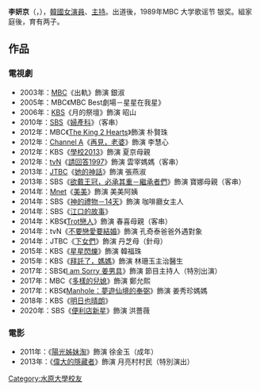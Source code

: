 {{Unreferenced|time=2014-07-13T10:28:28+00:00}}

{{Expand|time=2014-07-13T10:29:25+00:00}}
{{藝人
| 姓名 = 李妍京
| 類型 = 女演員
| 外文名 = 이연경 
| 外文 = ko
| 羅馬拼音 = 
| 相片 = 
| 國籍 = {{KOR}}
| 出生日期 = {{birth_date_and_age|1969|5|24}}
| 出生地 = {{KOR}}
| 語言 = [[韓語|韓語]]、[[英語|英語]]
| 教育程度 = [[水原大学|水原大学]]食品營養學[[學士|學士]]
| 經紀公司 = 
| 出道日期 = 1986年
| 出道作 = MBC《[[一个屋檐下的三个家庭|一个屋檐下的三个家庭]]》
}}
'''李妍京'''（{{lang-ko|'''이연경'''}}，{{bd|1969年|5月24日}}），[[韓國|韓國]][[女演員|女演員]]、[[主持|主持]]。出道後，1989年MBC 大学歌谣节 银奖。組家庭後，育有两子。

== 作品 ==
=== 電視劇 ===
*2003年：[[文化廣播_(韓國)|MBC]]《出軌》飾演 銀淑
*2005年：MBC《MBC Best劇場－星星在我星》
*2006年：[[韓國放送公社|KBS]]《月的祭壇》飾演 昭山
*2010年：[[SBS_(韓國)|SBS]]《[[婦產科女醫生|婦產科]]》（客串）
*2012年：MBC《[[The_King_2_Hearts|The King 2 Hearts]]》飾演 朴賢珠
*2012年：[[Channel_A|Channel A]]《[[再見，老婆|再見，老婆]]》飾演 李慧心
*2012年：KBS《[[學校2013|學校2013]]》飾演 夏京母親
*2012年：[[tvN|tvN]]《[[請回答1997|請回答1997]]》飾演 雲宰媽媽（客串）
*2013年：[[JTBC|JTBC]]《[[她的神話|她的神話]]》飾演 張燕淑
*2013年：SBS《[[欲戴王冠，必承其重－繼承者們|欲戴王冠，必承其重－繼承者們]]》飾演 寶娜母親（客串）
*2014年：[[Mnet|Mnet]]《[[美美|美美]]》飾演 美美阿姨
*2014年：SBS《[[神的禮物－14天|神的禮物－14天]]》飾演 咖啡廳女主人
*2014年：SBS《[[江口的故事|江口的故事]]》
*2014年：KBS《[[Trot戀人|Trot戀人]]》飾演 春喜母親（客串）
*2014年：tvN《[[不要戀愛要結婚|不要戀愛要結婚]]》飾演 孔奇泰爸爸外遇對象
*2014年：JTBC《[[下女們|下女們]]》飾演 丹芝母（針母）
*2015年：KBS《[[星星閃爍|星星閃爍]]》飾演 韓福珠
*2015年：KBS《[[拜託了，媽媽|拜託了，媽媽]]》飾演 林珊玉主治醫生
*2017年：SBS《[[I_am_Sorry_姜男具|I am Sorry 姜男具]]》飾演 節目主持人（特別出演）
*2017年：MBC《[[多樣的兒媳|多樣的兒媳]]》飾演 鄭允熙
*2017年：KBS《[[Manhole：夢遊仙境的奉弼|Manhole：夢遊仙境的奉弼]]》飾演 姜秀珍媽媽
*2018年：KBS《[[明日也晴朗|明日也晴朗]]》
*2020年：SBS《[[便利店新星|便利店新星]]》飾演 洪薔薇

=== 電影 ===
*2011年：《[[陽光姊妹淘|陽光姊妹淘]]》飾演 徐金玉（成年）
*2013年：《[[偉大的隱藏者|偉大的隱藏者]]》飾演 月亮村村民（特別演出）

[[Category:水原大學校友|Category:水原大學校友]]